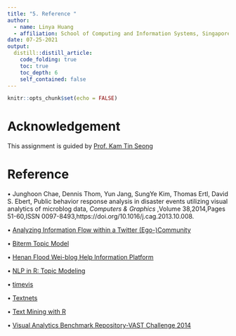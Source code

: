 ```yaml
---
title: "5. Reference "
author:
  - name: Linya Huang
  - affiliation: School of Computing and Information Systems, Singapore Management University
date: 07-25-2021
output:
  distill::distill_article:
    code_folding: true
    toc: true
    toc_depth: 6
    self_contained: false
---
```


```r
knitr::opts_chunk$set(echo = FALSE)
```

# Acknowledgement

This assignment is guided by [Prof. Kam Tin Seong](https://faculty.smu.edu.sg/profile/kam-tin-seong-486)


# Reference

• Junghoon Chae, Dennis Thom, Yun Jang, SungYe Kim, Thomas Ertl, David S. Ebert,
Public behavior response analysis in disaster events utilizing visual analytics of microblog data, _Computers & Graphics_ ,Volume 38,2014,Pages 51-60,ISSN 0097-8493,https://doi.org/10.1016/j.cag.2013.10.008.


• [Analyzing Information Flow within a Twitter (Ego-)Community](https://towardsdatascience.com/information-flow-within-twitter-community-def9e939bb99)

• [Biterm Topic Model](https://github.com/bnosac/BTM)

• [Henan Flood Wei-blog Help Information Platform](https://u9u37118bj.feishu.cn/docs/doccn3QzzbeQLPQwNSb4Hcl2X1g)

• [NLP in R: Topic Modeling](https://www.kaggle.com/rtatman/nlp-in-r-topic-modelling)

• [timevis](https://github.com/daattali/timevis)

• [Textnets](https://github.com/cbail/textnets)

• [Text Mining with R](https://www.tidytextmining.com/)

• [Visual Analytics Benchmark Repository-VAST Challenge 2014](http://visualdata.wustl.edu/varepository/VAST%20Challenge%202014/challenges/MC3%20-%20Real-Time,%20Streaming%20Social%20Media/)
